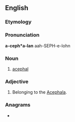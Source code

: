 ==English==

===Etymology===
{{suffix|acephal|an|lang=en}}

===Pronunciation===
{{rfp|lang=en}}
'''a-ceph*a-lan'''
aah-SEPH-e-lohn

===Noun===
{{en-noun}}

# [[acephal]]

===Adjective===
{{en-adj|-}}

# {{lb|en|zoology}} Belonging to the [[Acephala]].

===Anagrams===
* {{l|en|acalephan}}
